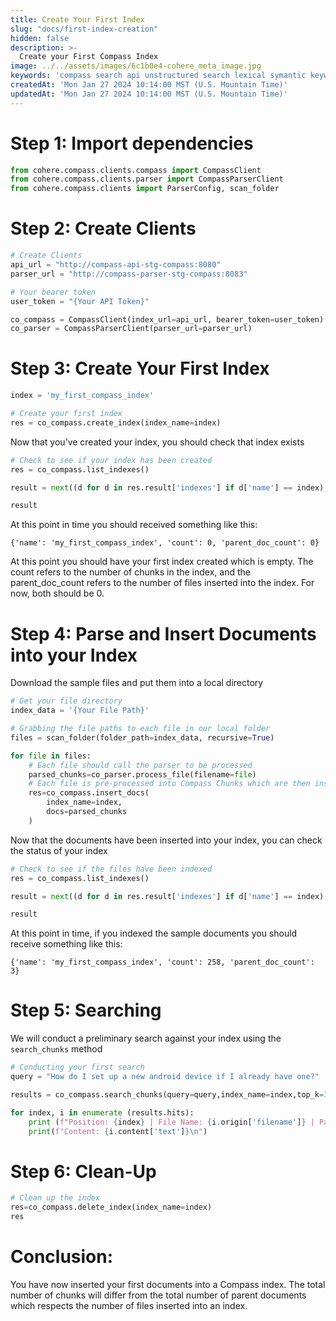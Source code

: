 ```yaml
---
title: Create Your First Index
slug: "docs/first-index-creation"
hidden: false
description: >-
  Create your First Compass Index
image: ../../assets/images/6c1b0e4-cohere_meta_image.jpg
keywords: 'compass search api unstructured search lexical symantic keyword rerank dense sparse'
createdAt: 'Mon Jan 27 2024 10:14:00 MST (U.S. Mountain Time)'
updatedAt: 'Mon Jan 27 2024 10:14:00 MST (U.S. Mountain Time)'
---
```


# Step 1: Import dependencies
```python PYTHON
from cohere.compass.clients.compass import CompassClient
from cohere.compass.clients.parser import CompassParserClient
from cohere.compass.clients import ParserConfig, scan_folder
```

# Step 2: Create Clients

```python PYTHON
# Create Clients
api_url = "http://compass-api-stg-compass:8080"
parser_url = "http://compass-parser-stg-compass:8083"

# Your bearer token
user_token = "{Your API Token}"

co_compass = CompassClient(index_url=api_url, bearer_token=user_token)
co_parser = CompassParserClient(parser_url=parser_url)
```

# Step 3: Create Your First Index

```python PYTHON
index = 'my_first_compass_index'

# Create your first index
res = co_compass.create_index(index_name=index)
```

Now that you’ve created your index, you should check that index exists

```python PYTHON
# Check to see if your index has been created
res = co_compass.list_indexes()

result = next((d for d in res.result['indexes'] if d['name'] == index), None)

result
```

At this point in time you should received something like this: 

`{'name': 'my_first_compass_index', 'count': 0, 'parent_doc_count': 0}`

At this point you should have your first index created which is empty. The count refers to the number of chunks in the index, and the parent_doc_count refers to the number of files inserted into the index. For now, both should be 0.

# Step 4: Parse and Insert Documents into your Index

Download the sample files and put them into a local directory

```python PYTHON
# Get your file directory
index_data = '{Your File Path}'

# Grabbing the file paths to each file in our local folder
files = scan_folder(folder_path=index_data, recursive=True)

for file in files:
    # Each file should call the parser to be processed
    parsed_chunks=co_parser.process_file(filename=file)
    # Each file is pre-processed into Compass Chunks which are then inserted into the Index
    res=co_compass.insert_docs(
        index_name=index,
        docs=parsed_chunks
    )
```

Now that the documents have been inserted into your index, you can check the status of your index

```python PYTHON
# Check to see if the files have been indexed
res = co_compass.list_indexes()

result = next((d for d in res.result['indexes'] if d['name'] == index), None)

result
```

At this point in time, if you indexed the sample documents you should receive something like this: 

`{'name': 'my_first_compass_index', 'count': 258, 'parent_doc_count': 3}`

# Step 5: Searching

We will conduct a preliminary search against your index using the `search_chunks` method

```python PYTHON
# Conducting your first search
query = "How do I set up a new android device if I already have one?"

results = co_compass.search_chunks(query=query,index_name=index,top_k=3)

for index, i in enumerate (results.hits):
    print (f"Position: {index} | File Name: {i.origin['filename']} | Page Number: {i.origin['page_number']}")
    print(f"Content: {i.content['text']}\n")
```

# Step 6: Clean-Up

```python PYTHON
# Clean up the index
res=co_compass.delete_index(index_name=index)
res
```

# Conclusion:

You have now inserted your first documents into a Compass index. The total number of chunks will differ from the total number of parent documents which respects the number of files inserted into an index.